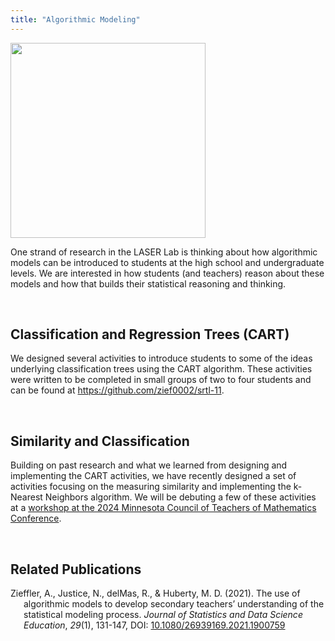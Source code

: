 ```yaml
---
title: "Algorithmic Modeling"
---
```


![](/img/tree.png){fig-align="center" width="312"}

One strand of research in the LASER Lab is thinking about how algorithmic models can be introduced to students at the high school and undergraduate levels. We are interested in how students (and teachers) reason about these models and how that builds their statistical reasoning and thinking.

<br />

## Classification and Regression Trees (CART)

We designed several activities to introduce students to some of the ideas underlying classification trees using the CART algorithm. These activities were written to be completed in small groups of two to four students and can be found at <https://github.com/zief0002/srtl-11>.

<br />


## Similarity and Classification

Building on past research and what we learned from designing and implementing the CART activities, we have recently designed a set of activities focusing on the measuring similarity and implementing the k-Nearest Neighbors algorithm. We will be debuting a few of these activities at a [workshop at the 2024 Minnesota Council of Teachers of Mathematics Conference](https://laser-umn.github.io/sessions/knn-classification.html).

<br />


## Related Publications

::: hanging-indent
Zieffler, A., Justice, N., delMas, R., & Huberty, M. D. (2021). The use of algorithmic models to develop secondary teachers' understanding of the statistical modeling process. *Journal of Statistics and Data Science Education*, *29*(1), 131-147, DOI: [10.1080/26939169.2021.1900759](https://doi.org/10.1080/26939169.2021.1900759)
:::
